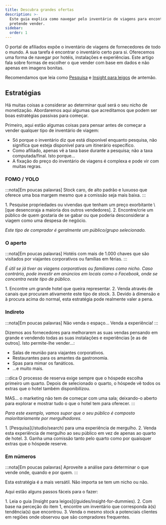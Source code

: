 ```yaml
---
title: Descubra grandes ofertas
description: >-
  Este guia explica como navegar pelo inventário de viagens para encontrar o que
  pretende vender.
sidebar:
  order: 1
---
```


O portal de afiliados expõe o inventário de viagens de fornecedores de todo o mundo. A sua tarefa é encontrar o inventário certo para si. Oferecemos uma forma de navegar por hotéis, instalações e experiências. Este artigo fala sobre formas de escolher o que vender com base em dados e não apenas em imagens bonitas.

Recomendamos que leia como [Pesquisa](/studio/search) e [Insight para leigos](/guides/insight-for-dummies) de antemão.

## Estratégias

Há muitas coisas a considerar ao determinar qual será o seu nicho de monetização. Abordaremos aqui algumas que acreditamos que podem ser boas estratégias passivas para começar.

Primeiro, aqui estão algumas coisas para pensar antes de começar a vender qualquer tipo de inventário de viagem:

* Só porque o inventário diz que está disponível enquanto pesquisa, não significa que esteja disponível para um itinerário específico.
* Como afiliado, apenas vê a taxa base durante a pesquisa; não a taxa computada/final. Isto porque...
* A fixação do preço do inventário de viagens é complexa e pode vir com muitas regras.

### FOMO / YOLO

:::nota\[Em poucas palavras]
Stock caro, de alto padrão e luxuoso que oferece uma boa margem mesmo que a comissão seja mais baixa.
:::

<Steps>
  1. Pesquise propriedades ou vivendas que tenham um preço exorbitante \[que desencoraja a maioria dos outros vendedores].
  2. Encontre/crie um público de quem gostaria de se gabar ou que poderia desconsiderar a viagem como uma despesa de negócio.
</Steps>


*Este tipo de comprador é geralmente um público/grupo selecionado.*

### O aperto

:::nota\[Em poucas palavras]
Hotéis com mais de 1.000 chaves que são visitados por viajantes corporativos ou famílias em férias.
:::

*É útil se já tiver as viagens corporativas ou familiares como nicho. Caso contrário, pode investir em anúncios em locais como o Facebook, onde se concentra neste tipo de público.*

<Steps>
  1. Encontre um grande hotel que queira representar.
  2. Venda através de canais que procuram ativamente este tipo de stock.
  3. Devido à dimensão e à procura acima do normal, esta estratégia pode realmente valer a pena.
</Steps>


### Indireto

:::nota\[Em poucas palavras]
Não venda o espaço... Venda a experiência!
:::

Dizemos aos fornecedores para melhorarem as suas vendas pensando em grande e vendendo todas as suas instalações e experiências \[e as de outros]. Isto permite-lhe vender...:

* Salas de reunião para viajantes corporativos.
* Restaurantes para os amantes da gastronomia.
* Spas para mimar os fanáticos.
* ...e muito mais.

:::dica
O processo de reserva exige sempre que o hóspede escolha primeiro um quarto. Depois de selecionado o quarto, o hóspede vê todos os extras que o hotel também disponibilizou.

MAS... o marketing não tem de começar com uma sala; deixando-o aberto para explorar e mostrar tudo o que o hotel tem para oferecer.
:::

*Para este exemplo, vamos supor que o seu público é composto maioritariamente por mergulhadores.*

<Steps>
  1. [Pesquisa](/studio/search) para uma experiência de mergulho.
  2. Venda esta experiência de mergulho ao seu público em vez de apenas ao quarto de hotel.
  3. Ganha uma comissão tanto pelo quarto como por quaisquer extras que o hóspede reserve.
</Steps>


### Em números

:::nota\[Em poucas palavras]
Aproveite a análise para determinar o que vende onde, quando e por quem.
:::

Esta estratégia é a mais versátil. Não importa se tem um nicho ou não.

Aqui estão alguns passos fáceis para o fazer:

<Steps>
  1. Leia o guia [Insight para leigos](/guides/insight-for-dummies).
  2. Com base na perceção do item 1, encontre um inventário que corresponda à(s) tendência(s) que encontrou.
  3. Venda o mesmo stock a potenciais clientes em regiões onde observou que são compradores frequentes.
</Steps>

